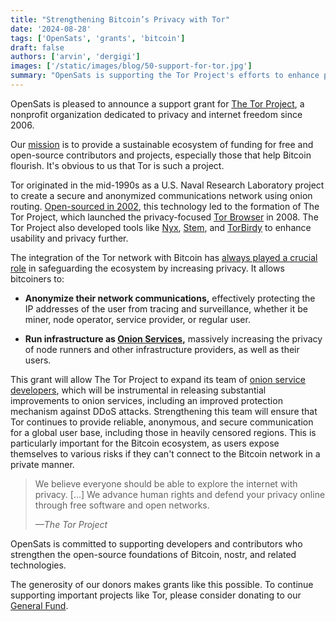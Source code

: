 ```yaml
---
title: "Strengthening Bitcoin’s Privacy with Tor"
date: '2024-08-28'
tags: ['OpenSats', 'grants', 'bitcoin']
draft: false
authors: ['arvin', 'dergigi']
images: ['/static/images/blog/50-support-for-tor.jpg']
summary: "OpenSats is supporting the Tor Project's efforts to enhance privacy on the Web."
---
```


OpenSats is pleased to announce a support grant for [The Tor
Project](https://gitlab.torproject.org/tpo/team), a nonprofit organization
dedicated to privacy and internet freedom since 2006.

Our [mission](/mission) is to provide a sustainable ecosystem of funding for
free and open-source contributors and projects, especially those that help
Bitcoin flourish. It's obvious to us that Tor is such a project.

Tor originated in the mid-1990s as a U.S. Naval Research Laboratory project to
create a secure and anonymized communications network using onion routing.
[Open-sourced in 2002](https://www.torproject.org/about/history/), this
technology led to the formation of The Tor Project, which launched the
privacy-focused [Tor Browser](https://www.torproject.org/download/) in 2008. The
Tor Project also developed tools like [Nyx](https://nyx.torproject.org/),
[Stem](https://stem.torproject.org/), and
[TorBirdy](https://gitlab.torproject.org/legacy/trac/-/wikis/torbirdy) to
enhance usability and privacy further.

The integration of the Tor network with Bitcoin has [always played a crucial
role](https://satoshi.nakamotoinstitute.org/posts/bitcointalk/45/) in
safeguarding the ecosystem by increasing privacy. It allows bitcoiners to:

- **Anonymize their network communications,** effectively protecting the IP
addresses of the user from tracing and surveillance, whether it be miner, node
operator, service provider, or regular user.

- **Run infrastructure as [Onion Services][os],** massively increasing the privacy of
node runners and other infrastructure providers, as well as their users.

[os]: https://community.torproject.org/onion-services/

This grant will allow The Tor Project to expand its team of [onion service
developers](https://gitlab.torproject.org/tpo/onion-services), which will be
instrumental in releasing substantial improvements to onion services, including
an improved protection mechanism against DDoS attacks.  Strengthening this team
will ensure that Tor continues to provide reliable, anonymous, and secure
communication for a global user base, including those in heavily censored
regions. This is particularly important for the Bitcoin ecosystem, as users
expose themselves to various risks if they can't connect to the Bitcoin network
in a private manner.

> We believe everyone should be able to explore the internet with privacy.
> [...] We advance human rights and defend your privacy online through free
> software and open networks.
>
><cite>—The Tor Project</cite>

OpenSats is committed to supporting developers and contributors who strengthen
the open-source foundations of Bitcoin, nostr, and related technologies.

The generosity of our donors makes grants like this possible. To continue
supporting important projects like Tor, please consider donating to our [General
Fund](/funds/general).

<center>
    <DonateToGeneralFundButton/>
</center>
